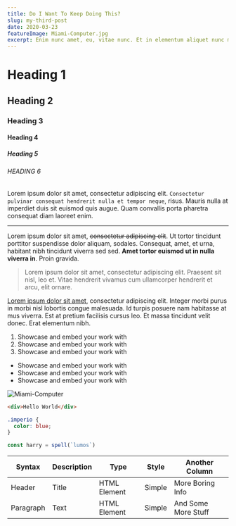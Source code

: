 ```yaml
---
title: Do I Want To Keep Doing This?
slug: my-third-post
date: 2020-03-23
featureImage: Miami-Computer.jpg
excerpt: Enim nunc amet, eu, vitae nunc. Et in elementum aliquet nunc mauris, nulla. Convallis viverra neque quam mi sit.
---
```


# Heading 1

## Heading 2

### Heading 3

#### Heading 4

##### Heading 5

###### HEADING 6

Lorem ipsum dolor sit amet, consectetur adipiscing elit. `Consectetur pulvinar consequat hendrerit nulla et tempor neque`, risus.
Mauris nulla at imperdiet duis sit euismod quis augue. Quam convallis porta pharetra consequat diam laoreet enim.

---

Lorem ipsum dolor sit amet, ~~consectetur adipiscing elit~~.
Ut tortor tincidunt porttitor suspendisse dolor aliquam, sodales. Consequat, amet, et urna,
habitant nibh tincidunt viverra sed sed. **Amet tortor euismod ut in nulla viverra in**. Proin gravida.

> Lorem ipsum dolor sit amet, consectetur adipiscing elit.
> Praesent sit nisl, leo et. Vitae hendrerit vivamus cum ullamcorper hendrerit et arcu, elit ornare.

[Lorem ipsum dolor sit amet](https://duckduckgo.com), consectetur adipiscing elit.
Integer morbi purus in morbi nisl lobortis congue malesuada. Id turpis posuere nam habitasse at mus viverra.
Est at pretium facilisis cursus leo.
Et massa tincidunt velit donec. Erat elementum nibh.

1. Showcase and embed your work with
2. Showcase and embed your work with
3. Showcase and embed your work with

- Showcase and embed your work with
- Showcase and embed your work with
- Showcase and embed your work with

![Miami-Computer](Miami-Computer.jpg "Miami-Computer")

```html
<div>Hello World</div>
```

```css
.imperio {
  color: blue;
}
```

```js
const harry = spell(`lumos`)
```

| Syntax    | Description | Type         | Style  | Another Column      |
| --------- | ----------- | ------------ | ------ | ------------------- |
| Header    | Title       | HTML Element | Simple | More Boring Info    |
| Paragraph | Text        | HTML Element | Simple | And Some More Stuff |
